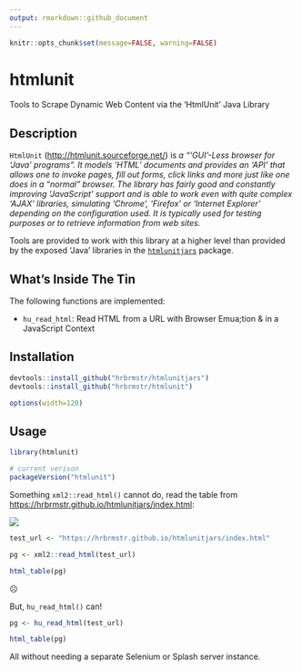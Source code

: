```yaml
---
output: rmarkdown::github_document
---
```

```r
knitr::opts_chunk$set(message=FALSE, warning=FALSE)
```
# htmlunit

Tools to Scrape Dynamic Web Content via the 'HtmlUnit' Java Library

## Description

`HtmlUnit` (<http://htmlunit.sourceforge.net/>) is _a "'GUI'-Less 
browser for 'Java' programs". It models 'HTML' documents and provides an 'API' 
that allows one to invoke pages, fill out forms, click links and more just like 
one does in a "normal" browser. The library has fairly good and constantly
improving 'JavaScript' support and is able to work even with quite complex 'AJAX' 
libraries, simulating 'Chrome', 'Firefox' or 'Internet Explorer' depending on
the configuration used. It is typically used for testing purposes or to retrieve 
information from web sites._

Tools are provided to work with this library at a higher level than provided by
the exposed 'Java' libraries in the [`htmlunitjars`](https://gitlab.com/hrbrmstr/htmlunitjars)
package.

## What's Inside The Tin

The following functions are implemented:

- `hu_read_html`:	Read HTML from a URL with Browser Emua;tion & in a JavaScript Context

## Installation

```r
devtools::install_github("hrbrmstr/htmlunitjars")
devtools::install_github("hrbrmstr/htmlunit")
```

```r
options(width=120)
```

## Usage

```r
library(htmlunit)

# current verison
packageVersion("htmlunit")

```

Something `xml2::read_html()` cannot do, read the table from <https://hrbrmstr.github.io/htmlunitjars/index.html>:

![](man/figures/test-url-table.png)

```r
test_url <- "https://hrbrmstr.github.io/htmlunitjars/index.html"

pg <- xml2::read_html(test_url)

html_table(pg)
```

☹️

But, `hu_read_html()` can!

```r
pg <- hu_read_html(test_url)

html_table(pg)
```

All without needing a separate Selenium or Splash server instance.